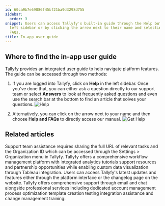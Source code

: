 ```yaml
---
id: 60ca9b7e69886f45bf21ba9d3298d755
sidebar:
  order: 3
snippet: Users can access Tallyfy's built-in guide through the Help button in the
  left sidebar or by clicking the arrow next to their name and selecting Help and
  FAQs.
title: In-app user guide
---
```


## Where to find the in-app user guide

Tallyfy provides an integrated user guide to help navigate platform features. The guide can be accessed through two methods:

1. If you are logged into Tallyfy, click on **Help** in the left sidebar. Once you've done that, you can either ask a question directly to our support team or select **Answers** to look at frequently asked questions and even use the search bar at the bottom to find an article that solves your questions.
   ![Help](https://screenshots.tallyfy.com/tallyfy%2Fpro%2Fdesktop-light-access-user-guide.png)

2. Alternatively, you can click on the arrow next to your name and then choose **Help and FAQs** to directly access our manual.
   ![Get Help](https://screenshots.tallyfy.com/tallyfy%2Fpro%2Fdesktop-light-access-help-and-faqs.png)


## Related articles
<CardGrid>
<LinkTitleCard header="<b>Support > Provide necessary info to Tallyfy's support team</b>" href="/products/pro/miscellaneous/support/how-to-provide-necessary-info-to-tallyfy-support/" > Support team assistance requires sharing the full URL of relevant tasks and the Organization ID which can be accessed through the Settings > Organization menu in Tallyfy. </LinkTitleCard>
<LinkTitleCard header="<b>Tutorials > Key Features</b>" href="/products/pro/tutorials/features/" > Tallyfy offers a comprehensive workflow management platform with integrated analytics tutorials support resources and partnership opportunities while enabling custom data visualization through Tableau integration. </LinkTitleCard>
<LinkTitleCard header="<b>Miscellaneous > Stay updated with Tallyfy's latest features</b>" href="/products/pro/miscellaneous/how-can-i-stay-updated-with-tallyfys-latest-features/" > Users can access Tallyfy's latest updates and features either through the platform interface or the changelog page on the website. </LinkTitleCard>
<LinkTitleCard header="<b>Support > Contact Tallyfy support or engage in professional services</b>" href="/products/pro/miscellaneous/support/how-can-i-contact-tallyfys-support-team/" > Tallyfy offers comprehensive support through email and chat alongside professional services including dedicated account management process optimization template creation testing integration assistance and change management training. </LinkTitleCard>
</CardGrid>